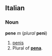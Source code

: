 ==Italian==
===Noun===
'''pene'''  ''m'' (''plural'' '''peni''')

#[[penis]]
#Plural of '''[[pena#Italian|pena]]'''.